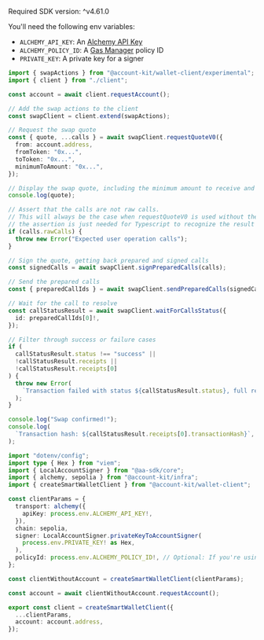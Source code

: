 <Info>Required SDK version: ^v4.61.0</Info>

You'll need the following env variables:

- `ALCHEMY_API_KEY`: An [Alchemy API Key](https://dashboard.alchemy.com/apps)
- `ALCHEMY_POLICY_ID`: A [Gas Manager](https://dashboard.alchemy.com/gas-manager/policy/create) policy ID
- `PRIVATE_KEY`: A private key for a signer

<CodeBlocks>

```ts title="requestQuote.ts"
import { swapActions } from "@account-kit/wallet-client/experimental";
import { client } from "./client";

const account = await client.requestAccount();

// Add the swap actions to the client
const swapClient = client.extend(swapActions);

// Request the swap quote
const { quote, ...calls } = await swapClient.requestQuoteV0({
  from: account.address,
  fromToken: "0x...",
  toToken: "0x...",
  minimumToAmount: "0x...",
});

// Display the swap quote, including the minimum amount to receive and the expiry
console.log(quote);

// Assert that the calls are not raw calls.
// This will always be the case when requestQuoteV0 is used without the `returnRawCalls` option,
// the assertion is just needed for Typescript to recognize the result type.
if (calls.rawCalls) {
  throw new Error("Expected user operation calls");
}

// Sign the quote, getting back prepared and signed calls
const signedCalls = await swapClient.signPreparedCalls(calls);

// Send the prepared calls
const { preparedCallIds } = await swapClient.sendPreparedCalls(signedCalls);

// Wait for the call to resolve
const callStatusResult = await swapClient.waitForCallsStatus({
  id: preparedCallIds[0]!,
});

// Filter through success or failure cases
if (
  callStatusResult.status !== "success" ||
  !callStatusResult.receipts ||
  !callStatusResult.receipts[0]
) {
  throw new Error(
    `Transaction failed with status ${callStatusResult.status}, full receipt:\n ${JSON.stringify(callStatusResult, null, 2)}`,
  );
}

console.log("Swap confirmed!");
console.log(
  `Transaction hash: ${callStatusResult.receipts[0].transactionHash}`,
);
```

```ts title="client.ts"
import "dotenv/config";
import type { Hex } from "viem";
import { LocalAccountSigner } from "@aa-sdk/core";
import { alchemy, sepolia } from "@account-kit/infra";
import { createSmartWalletClient } from "@account-kit/wallet-client";

const clientParams = {
  transport: alchemy({
    apiKey: process.env.ALCHEMY_API_KEY!,
  }),
  chain: sepolia,
  signer: LocalAccountSigner.privateKeyToAccountSigner(
    process.env.PRIVATE_KEY! as Hex,
  ),
  policyId: process.env.ALCHEMY_POLICY_ID!, // Optional: If you're using a gas manager policy
};

const clientWithoutAccount = createSmartWalletClient(clientParams);

const account = await clientWithoutAccount.requestAccount();

export const client = createSmartWalletClient({
  ...clientParams,
  account: account.address,
});
```

</CodeBlocks>
